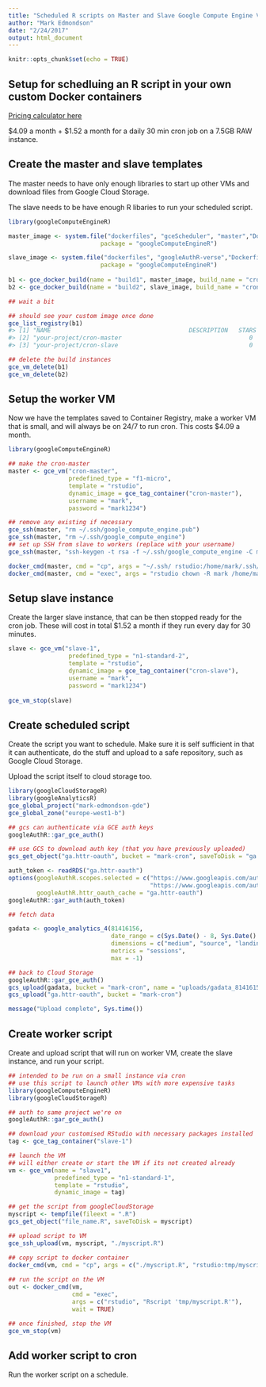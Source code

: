```yaml
---
title: "Scheduled R scripts on Master and Slave Google Compute Engine VMs"
author: "Mark Edmondson"
date: "2/24/2017"
output: html_document
---
```


```r
knitr::opts_chunk$set(echo = TRUE)
```

## Setup for schedluing an R script in your own custom Docker containers

[Pricing calculator here](https://cloud.google.com/products/calculator/#id=1e09cb90-d5bb-4e88-99f3-99b3807fbbeb)

$4.09 a month + $1.52 a month for a daily 30 min cron job on a 7.5GB RAW instance.


## Create the master and slave templates

The master needs to have only enough libraries to start up other VMs and download files from Google Cloud Storage.

The slave needs to be have enough R libaries to run your scheduled script.

```r
library(googleComputeEngineR)

master_image <- system.file("dockerfiles", "gceScheduler", "master","Dockerfile", 
                          package = "googleComputeEngineR")

slave_image <- system.file("dockerfiles", "googleAuthR-verse","Dockerfile", 
                          package = "googleComputeEngineR")
                          
b1 <- gce_docker_build(name = "build1", master_image, build_name = "cron-master")
b2 <- gce_docker_build(name = "build2", slave_image, build_name = "cron-slave")

## wait a bit

## should see your custom image once done
gce_list_registry(b1)
#> [1] "NAME                                       DESCRIPTION   STARS     OFFICIAL   AUTOMATED"
#> [2] "your-project/cron-master                                    0                    "         
#> [3] "your-project/cron-slave                                     0                    "

## delete the build instances
gce_vm_delete(b1)
gce_vm_delete(b2)

```

## Setup the worker VM

Now we have the templates saved to Container Registry, make a worker VM that is small, and will always be on 24/7 to run cron.   This costs $4.09 a month. 

```r
library(googleComputeEngineR)

## make the cron-master
master <- gce_vm("cron-master", 
                 predefined_type = "f1-micro",
                 template = "rstudio", 
                 dynamic_image = gce_tag_container("cron-master"),
                 username = "mark", 
                 password = "mark1234")

## remove any existing if necessary
gce_ssh(master, "rm ~/.ssh/google_compute_engine.pub")
gce_ssh(master, "rm ~/.ssh/google_compute_engine")
## set up SSH from slave to workers (replace with your username)
gce_ssh(master, "ssh-keygen -t rsa -f ~/.ssh/google_compute_engine -C master -N ''")

docker_cmd(master, cmd = "cp", args = "~/.ssh/ rstudio:/home/mark/.ssh/")
docker_cmd(master, cmd = "exec", args = "rstudio chown -R mark /home/mark/.ssh/")
```

## Setup slave instance

Create the larger slave instance, that can be then stopped ready for the cron job.  These will cost in total $1.52 a month if they run every day for 30 minutes. 


```r
slave <- gce_vm("slave-1", 
                 predefined_type = "n1-standard-2",
                 template = "rstudio", 
                 dynamic_image = gce_tag_container("cron-slave"),
                 username = "mark", 
                 password = "mark1234")
                 
gce_vm_stop(slave)
```

## Create scheduled script

Create the script you want to schedule.  Make sure it is self sufficient in that it can authenticate, do the stuff and upload to a safe repository, such as Google Cloud Storage.

Upload the script itself to cloud storage too.

```r
library(googleCloudStorageR)
library(googleAnalyticsR)
gce_global_project("mark-edmondson-gde")
gce_global_zone("europe-west1-b")

## gcs can authenticate via GCE auth keys
googleAuthR::gar_gce_auth()

## use GCS to download auth key (that you have previously uploaded)
gcs_get_object("ga.httr-oauth", bucket = "mark-cron", saveToDisk = "ga.httr-oauth")

auth_token <- readRDS("ga.httr-oauth")
options(googleAuthR.scopes.selected = c("https://www.googleapis.com/auth/analytics", 
                                        "https://www.googleapis.com/auth/analytics.readonly"),
        googleAuthR.httr_oauth_cache = "ga.httr-oauth")
googleAuthR::gar_auth(auth_token)

## fetch data

gadata <- google_analytics_4(81416156,
                             date_range = c(Sys.Date() - 8, Sys.Date() - 1),
                             dimensions = c("medium", "source", "landingPagePath"),
                             metrics = "sessions",
                             max = -1)

## back to Cloud Storage
googleAuthR::gar_gce_auth()
gcs_upload(gadata, bucket = "mark-cron", name = "uploads/gadata_81416156.csv")
gcs_upload("ga.httr-oauth", bucket = "mark-cron")

message("Upload complete", Sys.time())
```


## Create worker script

Create and upload script that will run on worker VM, create the slave instance, and run your script.

```r
## intended to be run on a small instance via cron
## use this script to launch other VMs with more expensive tasks
library(googleComputeEngineR)
library(googleCloudStorageR)

## auth to same project we're on
googleAuthR::gar_gce_auth()

## download your customised RStudio with necessary packages installed
tag <- gce_tag_container("slave-1")

## launch the VM
## will either create or start the VM if its not created already
vm <- gce_vm(name = "slave1",
             predefined_type = "n1-standard-1",
             template = "rstudio",
             dynamic_image = tag)

## get the script from googleCloudStorage
myscript <- tempfile(fileext = ".R")
gcs_get_object("file_name.R", saveToDisk = myscript)

## upload script to VM
gce_ssh_upload(vm, myscript, "./myscript.R")

## copy script to docker container
docker_cmd(vm, cmd = "cp", args = c("./myscript.R", "rstudio:tmp/myscript.R"))
           
## run the script on the VM
out <- docker_cmd(vm, 
                  cmd = "exec", 
                  args = c("rstudio", "Rscript 'tmp/myscript.R'"), 
                  wait = TRUE)

## once finished, stop the VM
gce_vm_stop(vm)
```

## Add worker script to cron

Run the worker script on a schedule.
